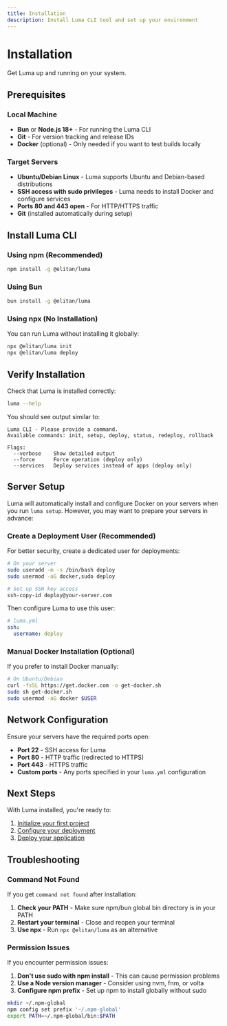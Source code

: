 ```yaml
---
title: Installation
description: Install Luma CLI tool and set up your environment
---
```


# Installation

Get Luma up and running on your system.

## Prerequisites

### Local Machine

- **Bun** or **Node.js 18+** - For running the Luma CLI
- **Git** - For version tracking and release IDs
- **Docker** (optional) - Only needed if you want to test builds locally

### Target Servers

- **Ubuntu/Debian Linux** - Luma supports Ubuntu and Debian-based distributions
- **SSH access with sudo privileges** - Luma needs to install Docker and configure services
- **Ports 80 and 443 open** - For HTTP/HTTPS traffic
- **Git** (installed automatically during setup)

## Install Luma CLI

### Using npm (Recommended)

```bash
npm install -g @elitan/luma
```

### Using Bun

```bash
bun install -g @elitan/luma
```

### Using npx (No Installation)

You can run Luma without installing it globally:

```bash
npx @elitan/luma init
npx @elitan/luma deploy
```

## Verify Installation

Check that Luma is installed correctly:

```bash
luma --help
```

You should see output similar to:

```
Luma CLI - Please provide a command.
Available commands: init, setup, deploy, status, redeploy, rollback

Flags:
  --verbose    Show detailed output
  --force      Force operation (deploy only)
  --services   Deploy services instead of apps (deploy only)
```

## Server Setup

Luma will automatically install and configure Docker on your servers when you run `luma setup`. However, you may want to prepare your servers in advance:

### Create a Deployment User (Recommended)

For better security, create a dedicated user for deployments:

```bash
# On your server
sudo useradd -m -s /bin/bash deploy
sudo usermod -aG docker,sudo deploy

# Set up SSH key access
ssh-copy-id deploy@your-server.com
```

Then configure Luma to use this user:

```yaml
# luma.yml
ssh:
  username: deploy
```

### Manual Docker Installation (Optional)

If you prefer to install Docker manually:

```bash
# On Ubuntu/Debian
curl -fsSL https://get.docker.com -o get-docker.sh
sudo sh get-docker.sh
sudo usermod -aG docker $USER
```

## Network Configuration

Ensure your servers have the required ports open:

- **Port 22** - SSH access for Luma
- **Port 80** - HTTP traffic (redirected to HTTPS)
- **Port 443** - HTTPS traffic
- **Custom ports** - Any ports specified in your `luma.yml` configuration

## Next Steps

With Luma installed, you're ready to:

1. [Initialize your first project](/docs/quick-start)
2. [Configure your deployment](/docs/configuration)
3. [Deploy your application](/docs/commands/deploy)

## Troubleshooting

### Command Not Found

If you get `command not found` after installation:

1. **Check your PATH** - Make sure npm/bun global bin directory is in your PATH
2. **Restart your terminal** - Close and reopen your terminal
3. **Use npx** - Run `npx @elitan/luma` as an alternative

### Permission Issues

If you encounter permission issues:

1. **Don't use sudo with npm install** - This can cause permission problems
2. **Use a Node version manager** - Consider using nvm, fnm, or volta
3. **Configure npm prefix** - Set up npm to install globally without sudo

```bash
mkdir ~/.npm-global
npm config set prefix '~/.npm-global'
export PATH=~/.npm-global/bin:$PATH
```
